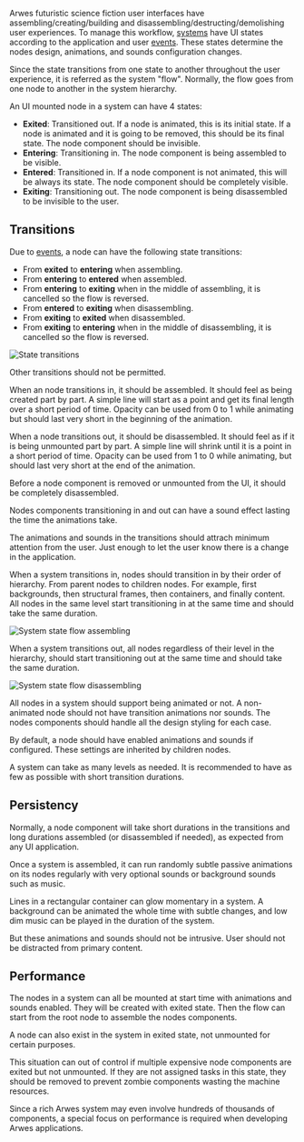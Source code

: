 
Arwes futuristic science fiction user interfaces have assembling/creating/building
and disassembling/destructing/demolishing user experiences. To manage this workflow,
[systems](./systems) have UI states according to the application
and user [events](./events). These states determine the nodes design,
animations, and sounds configuration changes.

Since the state transitions from one state to another throughout the user
experience, it is referred as the system "flow". Normally, the flow goes from
one node to another in the system hierarchy.

An UI mounted node in a system can have 4 states:

- **Exited**: Transitioned out. If a node is animated, this is its initial
state. If a node is animated and it is going to be removed, this should be its
final state. The node component should be invisible.
- **Entering**: Transitioning in. The node component is being assembled to be visible.
- **Entered**: Transitioned in. If a node component is not animated, this will be
always its state. The node component should be completely visible.
- **Exiting**: Transitioning out. The node component is being disassembled to be
invisible to the user.

## Transitions

Due to [events](./events), a node can have the following state transitions:

- From **exited** to **entering** when assembling.
- From **entering** to **entered** when assembled.
- From **entering** to **exiting** when in the middle of assembling, it is
cancelled so the flow is reversed.
- From **entered** to **exiting** when disassembling.
- From **exiting** to **exited** when disassembled.
- From **exiting** to **entering** when in the middle of disassembling, it is
cancelled so the flow is reversed.

<img src={imageStateTransitions} alt='State transitions' />

Other transitions should not be permitted.

When an node transitions in, it should be assembled. It should feel as being
created part by part. A simple line will start as a point and get its final length
over a short period of time. Opacity can be used from 0 to 1 while animating but
should last very short in the beginning of the animation.

When a node transitions out, it should be disassembled. It should feel as if it
is being unmounted part by part. A simple line will shrink until it is a point
in a short period of time. Opacity can be used from 1 to 0 while animating,
but should last very short at the end of the animation.

Before a node component is removed or unmounted from the UI, it should be
completely disassembled.

Nodes components transitioning in and out can have a sound effect lasting the
time the animations take.

The animations and sounds in the transitions should attrach minimum attention from
the user. Just enough to let the user know there is a change in the application.

When a system transitions in, nodes should transition in by their order of
hierarchy. From parent nodes to children nodes. For example, first backgrounds,
then structural frames, then containers, and finally content. All nodes in
the same level start transitioning in at the same time and should take the
same duration.

<img src={imageSystemStateFlowAssembling} alt='System state flow assembling' />

When a system transitions out, all nodes regardless of their level in the hierarchy,
should start transitioning out at the same time and should take the same duration.

<img src={imageSystemStateFlowDisassembling} alt='System state flow disassembling' />

All nodes in a system should support being animated or not. A non-animated node
should not have transition animations nor sounds. The nodes components should
handle all the design styling for each case.

By default, a node should have enabled animations and sounds if configured.
These settings are inherited by children nodes.

A system can take as many levels as needed. It is recommended to have as few as
possible with short transition durations.

## Persistency

Normally, a node component will take short durations in the transitions and long
durations assembled (or disassembled if needed), as expected from any UI application.

Once a system is assembled, it can run randomly subtle passive animations on its
nodes regularly with very optional sounds or background sounds such as music.

Lines in a rectangular container can glow momentary in a system. A background
can be animated the whole time with subtle changes, and low dim music can be
played in the duration of the system.

But these animations and sounds should not be intrusive. User should not be
distracted from primary content.

## Performance

The nodes in a system can all be mounted at start time with animations and sounds
enabled. They will be created with exited state. Then the flow can start from
the root node to assemble the nodes components.

A node can also exist in the system in exited state, not unmounted for certain
purposes.

This situation can out of control if multiple expensive node components are exited
but not unmounted. If they are not assigned tasks in this state, they should be
removed to prevent zombie components wasting the machine resources.

Since a rich Arwes system may even involve hundreds of thousands of components,
a special focus on performance is required when developing Arwes applications.
